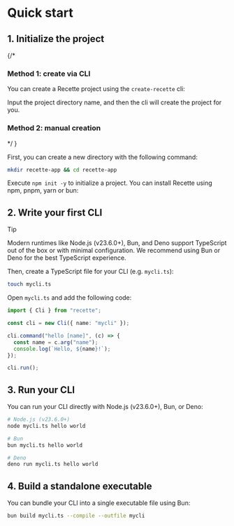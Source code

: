 # Quick start


## 1. Initialize the project

{/*
### Method 1: create via CLI

You can create a Recette project using the `create-recette` cli:

<PackageManagerTabs command="create recette@latest" />

Input the project directory name, and then the cli will create the project for you.

### Method 2: manual creation
*/ }

First, you can create a new directory with the following command:

```bash
mkdir recette-app && cd recette-app
```

Execute `npm init -y` to initialize a project. You can install Recette using npm, pnpm, yarn or bun:

<PackageManagerTabs command="install recette" />

## 2. Write your first CLI

> [!TIP]
> Modern runtimes like Node.js (v23.6.0+), Bun, and Deno support TypeScript out of the box or with minimal configuration. We recommend using Bun or Deno for the best TypeScript experience.


Then, create a TypeScript file for your CLI (e.g. `mycli.ts`):

```bash
touch mycli.ts
```

Open `mycli.ts` and add the following code:

```ts title="mycli.ts"
import { Cli } from "recette";

const cli = new Cli({ name: "mycli" });

cli.command("hello [name]", (c) => {
  const name = c.arg("name");
  console.log(`Hello, ${name}!`);
});

cli.run();
```

## 3. Run your CLI

You can run your CLI directly with Node.js (v23.6.0+), Bun, or Deno:

```bash
# Node.js (v23.6.0+)
node mycli.ts hello world

# Bun
bun mycli.ts hello world

# Deno
deno run mycli.ts hello world
```

## 4. Build a standalone executable

You can bundle your CLI into a single executable file using Bun:

```bash
bun build mycli.ts --compile --outfile mycli
```
